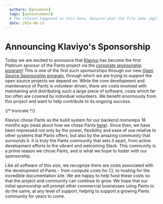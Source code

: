 ```yaml
---
  authors: [gniemann]
  tags: [announcement]
  # The release happened on this date, despite what the file name implies (which is when this post was authored)
  date: 2024-06-13
---
```


# Announcing Klaviyo's Sponsorship

Today we are excited to announce that [Klaviyo](https://www.klaviyo.com/) has become the first Platinum sponsor of the Pants project via the [corporate sponsorship program](https://www.pantsbuild.org/sponsorship#corporate-sponsorship)! This is one of the first such sponsorships through our new [Open Source Sponsorship program](https://klaviyo.tech/inaugurating-our-open-source-sponsorship-program-df0572cc9c18), through which we are trying to support the open source projects we depend on. While the core development and maintenance of Pants is volunteer driven, there are costs involved with maintaining and distributing such a large piece of software, costs which far too often are covered by individual volunteers. We benefit enormously from this project and want to help contribute to its ongoing success.

{/* truncate */}

Klaviyo chose Pants as the build system for our backend monorepo 18 months ago (read about how we chose Pants [here](https://klaviyo.tech/why-we-chose-pants-906891a98a6e)). Since then, we have been impressed not only by the power, flexibility and ease of use relative to other systems that Pants offers, but also by the amazing community that surrounds it. It is truly the Pants community that sets it apart, from active development efforts to the vibrant and welcoming Slack. This community is a prime reason we chose Pants, and is what we hope to foster with our sponsorship.

Like all software of this size, we recognize there are costs associated with the development of Pants - from compute costs for CI, to hosting for the incredible documentation site. We are happy to help fund these costs so that the project and community can continue to grow. We hope that our initial sponsorship will prompt other commercial businesses using Pants to do the same, at any level of support, helping to support a growing Pants community for years to come.

